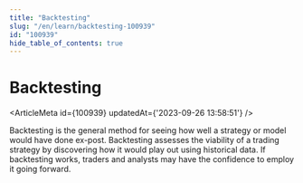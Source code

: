 ```yaml
---
title: "Backtesting"
slug: "/en/learn/backtesting-100939"
id: "100939"
hide_table_of_contents: true
---
```



# Backtesting

<ArticleMeta id={100939} updatedAt={'2023-09-26 13:58:51'} />
<div className='border-solid border-b border-t-0 my-4 border-[var(--ifm-color-gray-300)]' />

Backtesting is the general method for seeing how well a strategy or model would have done ex-post. Backtesting assesses the viability of a trading strategy by discovering how it would play out using historical data. If backtesting works, traders and analysts may have the confidence to employ it going forward.
